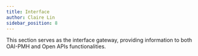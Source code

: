 ```yaml
---
title: Interface
author: Claire Lin
sidebar_position: 8
---
```



This section serves as the interface gateway, providing information to both OAI-PMH and Open APIs functionalities.

<DocCardList />
